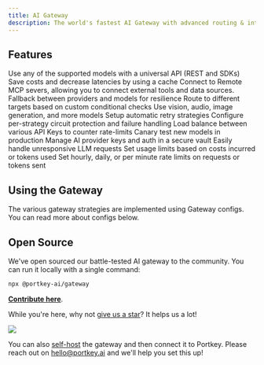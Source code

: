 ```yaml
---
title: AI Gateway
description: The world's fastest AI Gateway with advanced routing & integrated Guardrails.
---
```


## Features

<CardGroup cols={3}>

  <Card title="Universal API" href="/product/ai-gateway/universal-api">
    Use any of the supported models with a universal API (REST and SDKs)
  </Card>

  <Card title="Cache (Simple & Semantic)" href="/product/ai-gateway/cache-simple-and-semantic">
    Save costs and decrease latencies by using a cache
  </Card>

  <Card title="MCP Support" href="/product/ai-gateway/remote-mcp">
       Connect to Remote MCP severs, allowing you to connect external tools and data sources.
  </Card>

  <Card title="Fallbacks" href="/product/ai-gateway/fallbacks">
    Fallback between providers and models for resilience
  </Card>

  <Card title="Conditional Routing" href="/product/ai-gateway/conditional-routing">
    Route to different targets based on custom conditional checks
  </Card>

  <Card title="Multimodality" href="/product/ai-gateway/multimodal-capabilities">
    Use vision, audio, image generation, and more models
  </Card>

  <Card title="Automatic Retries" href="/product/ai-gateway/automatic-retries">
    Setup automatic retry strategies
  </Card>

  <Card title="Circuit Breaker" href="/product/ai-gateway/circuit-breaker">
    Configure per-strategy circuit protection and failure handling
  </Card>

  <Card title="Load Balancing" href="/product/ai-gateway/load-balancing">
    Load balance between various API Keys to counter rate-limits
  </Card>

  <Card title="Canary Testing" href="/product/ai-gateway/canary-testing">
    Canary test new models in production
  </Card>

  <Card title="Virtual Keys" href="/product/ai-gateway/virtual-keys">
    Manage AI provider keys and auth in a secure vault
  </Card>

  <Card title="Request Timeout" href="/product/ai-gateway/request-timeouts">
    Easily handle unresponsive LLM requests
  </Card>

  <Card title="Budget Limits" href="/product/ai-gateway/virtual-keys/budget-limits">
  Set usage limits based on costs incurred or tokens used
  </Card>

  <Card title="Rate Limits" href="/product/ai-gateway/rate-limits">
  Set hourly, daily, or per minute rate limits on requests or tokens sent
  </Card>
</CardGroup>


## Using the Gateway

The various gateway strategies are implemented using Gateway configs. You can read more about configs below.

<Card title="Configs" href="/product/ai-gateway/configs"/>


## Open Source

We've open sourced our battle-tested AI gateway to the community. You can run it locally with a single command:

```sh
npx @portkey-ai/gateway
```
[**Contribute here**](https://github.com/portkey-ai/gateway).

While you're here, why not [give us a star](https://git.new/ai-gateway-docs)? It helps us a lot!

<Frame>
  <img src="/images/product/ai-gateway/ai-10-gateway.png"/>
</Frame>

You can also [self-host](https://github.com/Portkey-AI/gateway/blob/main/docs/installation-deployments.md) the gateway and then connect it to Portkey. Please reach out on hello@portkey.ai and we'll help you set this up!
